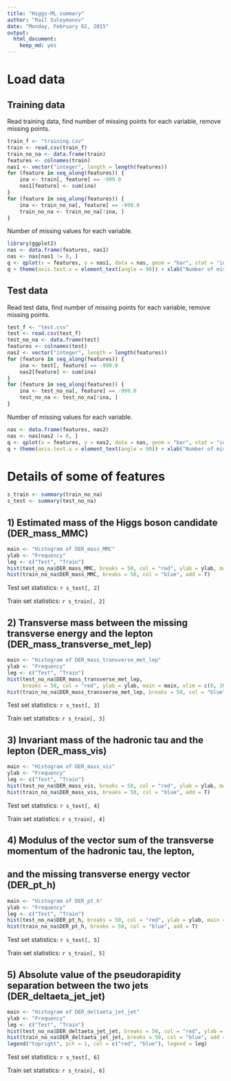 ```yaml
---
title: "Higgs-ML summary"
author: "Rail Suleymanov"
date: "Monday, February 02, 2015"
output:
  html_document:
    keep_md: yes
---
```


# Load data
## Training data
Read training data, find number of missing points for each variable, remove missing points.
```r
train_f <- "training.csv"
train <- read.csv(train_f)
train_no_na <- data.frame(train)
features <- colnames(train)
nas1 <- vector("integer", length = length(features))
for (feature in seq_along(features)) {
    ina <- train[, feature] == -999.0
    nas1[feature] <- sum(ina)
}
for (feature in seq_along(features)) {
    ina <- train_no_na[, feature] == -999.0
    train_no_na <- train_no_na[!ina, ]
}
```

Number of missing values for each variable.
```r
library(ggplot2)
nas <- data.frame(features, nas1)
nas <- nas[nas1 != 0, ]
q <- qplot(x = features, y = nas1, data = nas, geom = "bar", stat = "identity")
q + theme(axis.text.x = element_text(angle = 90)) + xlab("Number of missing values")
```

## Test data
Read test data, find number of missing points for each variable, remove missing points.
```r
test_f <- "test.csv"
test <- read.csv(test_f)
test_no_na <- data.frame(test)
features <- colnames(test)
nas2 <- vector("integer", length = length(features))
for (feature in seq_along(features)) {
    ina <- test[, feature] == -999.0
    nas2[feature] <- sum(ina)
}
for (feature in seq_along(features)) {
    ina <- test_no_na[, feature] == -999.0
    test_no_na <- test_no_na[!ina, ]
}
```

Number of missing values for each variable.
```r
nas <- data.frame(features, nas2)
nas <- nas[nas2 != 0, ]
q <- qplot(x = features, y = nas2, data = nas, geom = "bar", stat = "identity")
q + theme(axis.text.x = element_text(angle = 90)) + xlab("Number of missing values")
```

# Details of some of features
```r
s_train <- summary(train_no_na)
s_test <- summary(test_no_na)
```

## 1) Estimated mass of the Higgs boson candidate (DER_mass_MMC)
```r
main <- "Histogram of DER_mass_MMC"
ylab <- "Frequency"
leg <- c("Test", "Train")
hist(test_no_na$DER_mass_MMC, breaks = 50, col = "red", ylab = ylab, main = main, xlim = c(0, 500))
hist(train_no_na$DER_mass_MMC, breaks = 50, col = "blue", add = T)
```

Test set statistics: `r s_test[, 2]`

Train set statistics: `r s_train[, 2]`

## 2) Transverse mass between the missing transverse energy and the lepton (DER_mass_transverse_met_lep)
```r
main <- "Histogram of DER_mass_transverse_met_lep"
ylab <- "Frequency"
leg <- c("Test", "Train")
hist(test_no_na$DER_mass_transverse_met_lep, 
     breaks = 50, col = "red", ylab = ylab, main = main, xlim = c(0, 200))
hist(train_no_na$DER_mass_transverse_met_lep, breaks = 50, col = "blue", add = T)
```

Test set statistics: `r s_test[, 3]`

Train set statistics: `r s_train[, 3]`

## 3) Invariant mass of the hadronic tau and the lepton (DER_mass_vis)
```r
main <- "Histogram of DER_mass_vis"
ylab <- "Frequency"
leg <- c("Test", "Train")
hist(test_no_na$DER_mass_vis, breaks = 50, col = "red", ylab = ylab, main = main, xlim = c(0, 200))
hist(train_no_na$DER_mass_vis, breaks = 50, col = "blue", add = T)
```

Test set statistics: `r s_test[, 4]`

Train set statistics: `r s_train[, 4]`

## 4) Modulus of the vector sum of the transverse momentum of the hadronic tau, the lepton,
## and the missing transverse energy vector (DER_pt_h)
```r
main <- "Histogram of DER_pt_h"
ylab <- "Frequency"
leg <- c("Test", "Train")
hist(test_no_na$DER_pt_h, breaks = 50, col = "red", ylab = ylab, main = main, xlim = c(0, 500))
hist(train_no_na$DER_pt_h, breaks = 50, col = "blue", add = T)
```

Test set statistics: `r s_test[, 5]`

Train set statistics: `r s_train[, 5]`

## 5) Absolute value of the pseudorapidity separation between the two jets (DER_deltaeta_jet_jet)
```r
main <- "Histogram of DER_deltaeta_jet_jet"
ylab <- "Frequency"
leg <- c("Test", "Train")
hist(test_no_na$DER_deltaeta_jet_jet, breaks = 50, col = "red", ylab = ylab, main = main, xlim = c(0, 10))
hist(train_no_na$DER_deltaeta_jet_jet, breaks = 50, col = "blue", add = T)
legend("topright", pch = 1, col = c("red", "blue"), legend = leg)
```

Test set statistics: `r s_test[, 6]`

Train set statistics: `r s_train[, 6]`
